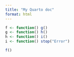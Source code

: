 ```yaml
---
title: "My Quarto doc"
format: html
---
```


```r
f <- function() g()
g <- function() h()
h <- function() i()
i <- function() stop("Error")
```
```r
f()
```